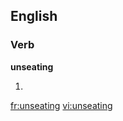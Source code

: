 
==English==

===Verb===
'''unseating'''

# {{present participle of|[[unseat]]}}

[[fr:unseating]]
[[vi:unseating]]